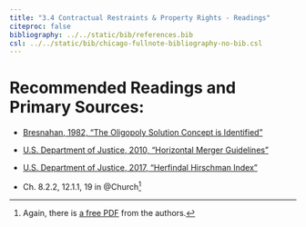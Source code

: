 ```yaml
---
title: "3.4 Contractual Restraints & Property Rights - Readings"
citeproc: false
bibliography: ../../static/bib/references.bib
csl: ../../static/bib/chicago-fullnote-bibliography-no-bib.csl
---
```


# Recommended Readings and Primary Sources:

- [<i class="fas fa-file-pdf"></i> Bresnahan, 1982, "The Oligopoly Solution Concept is Identified"](/readings/Bresnahan-1982.pdf)
- [<i class="fas fa-external-link-square-alt"></i> U.S. Department of Justice, 2010, "Horizontal Merger Guidelines"](https://www.justice.gov/atr/horizontal-merger-guidelines-08192010)
- [<i class="fas fa-external-link-square-alt"></i> U.S. Department of Justice, 2017, "Herfindal Hirschman Index"](https://www.justice.gov/atr/herfindahl-hirschman-index)

- <i class="fas fas fa-book"></i> Ch. 8.2.2, 12.1.1, 19 in @Church^[Again, there is [a free PDF](https://works.bepress.com/jeffrey_church/23/) from the authors.]